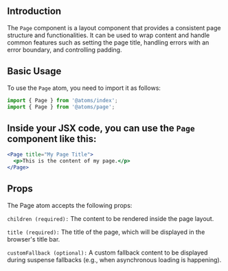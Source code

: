 
<MDXWrapper>
<Head>
	<title>Page | OORSIG</title>
</Head>

## Introduction

The `Page` component is a layout component that provides a consistent page structure and functionalities. It can be used to wrap content and handle common features such as setting the page title, handling errors with an error boundary, and controlling padding.

## Basic Usage

To use the `Page` atom, you need to import it as follows:

```jsx
import { Page } from '@atoms/index';
import { Page } from '@atoms/page';
```

## Inside your JSX code, you can use the `Page` component like this:

```jsx
<Page title="My Page Title">
  <p>This is the content of my page.</p>
</Page>
```

## Props

The Page atom accepts the following props:

`children (required):` The content to be rendered inside the page layout.

`title (required):` The title of the page, which will be displayed in the browser's title bar.

`customFallback (optional):` A custom fallback content to be displayed during suspense fallbacks (e.g., when asynchronous loading is happening).

</MDXWrapper>
